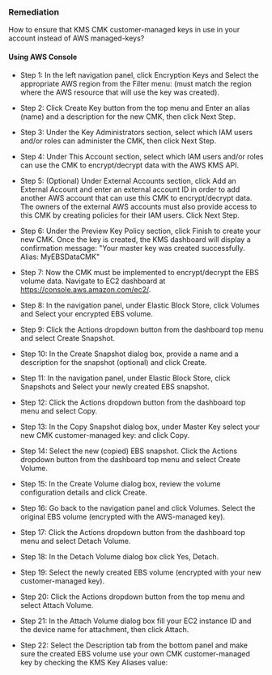### Remediation

How to ensure that KMS CMK customer-managed keys in use in your account instead of AWS managed-keys?

#### Using AWS Console

- Step 1: In the left navigation panel, click Encryption Keys and Select the appropriate AWS region from the Filter menu:
  (must match the region where the AWS resource that will use the key was created).

- Step 2: Click Create Key button from the top menu and Enter an alias (name) and a description for the new CMK, then click Next Step.

- Step 3: Under the Key Administrators section, select which IAM users and/or roles can administer the CMK, then click Next Step.

- Step 4: Under This Account section, select which IAM users and/or roles can use the CMK to encrypt/decrypt data with the AWS KMS API.

- Step 5: (Optional) Under External Accounts section, click Add an External Account and enter an external account ID in order to add another AWS account that can use this CMK to encrypt/decrypt data. The owners of the external AWS accounts must also provide access to this CMK by creating policies for their IAM users. Click Next Step.

- Step 6: Under the Preview Key Policy section, click Finish to create your new CMK. Once the key is created, the KMS dashboard will display a confirmation message: "Your master key was created successfully. Alias: MyEBSDataCMK"

- Step 7: Now the CMK must be implemented to encrypt/decrypt the EBS volume data. Navigate to EC2 dashboard at https://console.aws.amazon.com/ec2/.

- Step 8: In the navigation panel, under Elastic Block Store, click Volumes and Select your encrypted EBS volume.

- Step 9: Click the Actions dropdown button from the dashboard top menu and select Create Snapshot.

- Step 10: In the Create Snapshot dialog box, provide a name and a description for the snapshot (optional) and click Create.

- Step 11: In the navigation panel, under Elastic Block Store, click Snapshots and Select your newly created EBS snapshot.

- Step 12: Click the Actions dropdown button from the dashboard top menu and select Copy.

- Step 13: In the Copy Snapshot dialog box, under Master Key select your new CMK customer-managed key: and click Copy.

- Step 14: Select the new (copied) EBS snapshot. Click the Actions dropdown button from the dashboard top menu and select Create Volume.

- Step 15: In the Create Volume dialog box, review the volume configuration details and click Create.

- Step 16: Go back to the navigation panel and click Volumes. Select the original EBS volume (encrypted with the AWS-managed key).

- Step 17: Click the Actions dropdown button from the dashboard top menu and select Detach Volume.

- Step 18: In the Detach Volume dialog box click Yes, Detach.

- Step 19: Select the newly created EBS volume (encrypted with your new customer-managed key).

- Step 20: Click the Actions dropdown button from the top menu and select Attach Volume.

- Step 21: In the Attach Volume dialog box fill your EC2 instance ID and the device name for attachment, then click Attach.

- Step 22: Select the Description tab from the bottom panel and make sure the created EBS volume use your own CMK customer-managed key by checking the KMS Key Aliases value:
